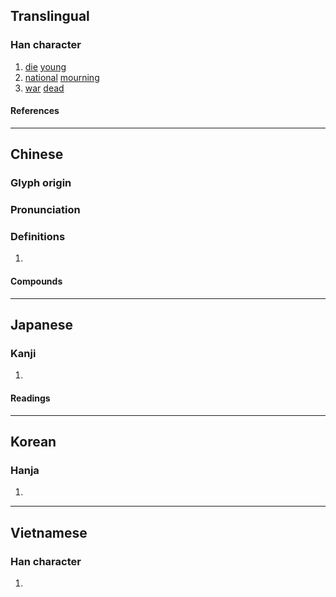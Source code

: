 {{also|殇}}
{{character info}}
==Translingual==

===Han character===
{{Han char|rn=78|rad=歹|as=11|sn=15|four=18227|canj=MNOAH|ids=⿰歹𬀷}}

# [[die]] [[young]]
# [[national]] [[mourning]]
# [[war]] [[dead]]

====References====
{{Han ref|kx=0583.060|dkj=16557|dj=0975.380|hdz=21393.070|uh=6BA4}}

----

==Chinese==
{{zh-forms|s=殇}}

===Glyph origin===
{{Han etym}}

===Pronunciation===
{{zh-pron
|m=shāng
|c=soeng1
|h=pfs=
|md=
|mn=siong
|w=
|mc=y
|oc=y
|cat=
}}

===Definitions===
{{zh-hanzi}}

# {{rfdef|zh}}

====Compounds====
{{zh-der|夭殤|彭殤|中殤|國殤|痘殤|無服之殤}}

----

==Japanese==

===Kanji===
{{ja-kanji|grade=|rs=歹11}}

# {{rfdef|ja|sort=歹11}}

====Readings====
{{ja-readings
|on=しょう
|kun=わかじに
}}

----

==Korean==

===Hanja===
{{ko-hanja|상}}

# {{rfdef|ko|sort=歹11}}

----

==Vietnamese==

===Han character===
{{vi-readings|rs=歹11|reading=thương}}

# {{rfdef|vi|sort=歹11}}

{{cln|vi|Han tu}}